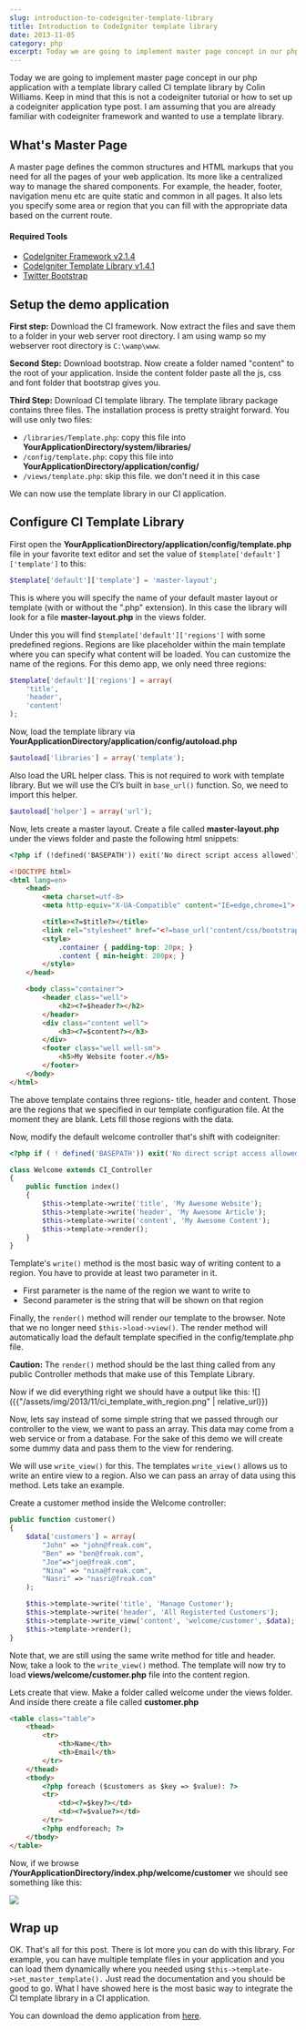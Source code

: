 ```yaml
---
slug: introduction-to-codeigniter-template-library
title: Introduction to CodeIgniter template library
date: 2013-11-05
category: php
excerpt: Today we are going to implement master page concept in our php application with a template library called CI template library by Colin Williams. Please keep in mind that this is not a codeigniter tutorial or how to set up a codeigniter...
---
```


Today we are going to implement master page concept in our php application with a template library called CI template library by Colin Williams. Keep in mind that this is not a codeigniter tutorial or how to set up a codeigniter application type post. I am assuming that you are already familiar with codeigniter framework and wanted to use a template library.

## What's Master Page

A master page defines the common structures and HTML markups that you need for all the pages of your web application. Its more like a centralized way to manage the shared components. For example, the header, footer, navigation menu etc are quite static and common in all pages. It also lets you specify some area or region that you can fill with the appropriate data based on the current route.

#### Required Tools
* [CodeIgniter Framework v2.1.4](https://ellislab.com/codeigniter)
* [CodeIgniter Template Library v1.4.1](http://williamsconcepts.com/ci/codeigniter/libraries/template/)
* [Twitter Bootstrap](http://getbootstrap.com/)

## Setup the demo application
**First step:** Download the CI framework. Now extract the files and save them to a folder in your web server root directory. I am using wamp so my webserver root directory is `C:\wamp\www`.

**Second Step:** Download bootstrap. Now create a folder named "content" to the root of your application. Inside the content folder paste all the js, css and font folder that bootstrap gives you.

**Third Step:** Download CI template library. The template library package contains three files. The installation process is pretty straight forward. You will use only two files:

* `/libraries/Template.php`: copy this file into **YourApplicationDirectory/system/libraries/**
* `/config/template.php`: copy this file into **YourApplicationDirectory/application/config/**
* `/views/template.php`: skip this file. we don't need it in this case

We can now use the template library in our CI application.

## Configure CI Template Library

First open the **YourApplicationDirectory/application/config/template.php** file in your favorite text editor and set the value of `$template['default']['template']` to this:

```php
$template['default']['template'] = 'master-layout';
```

This is where you will specify the name of your default master layout or template (with or without the ".php" extension). In this case the library will look for a file **master-layout.php** in the views folder.

Under this you will find `$template['default']['regions']` with some predefined regions. Regions are like placeholder within the main template where you can specify what content will be loaded. You can customize the name of the regions. For this demo app, we only need three regions:

```php
$template['default']['regions'] = array(
    'title',
    'header',
    'content'
);
```

Now, load the template library via **YourApplicationDirectory/application/config/autoload.php**

```php
$autoload['libraries'] = array('template');
```

Also load the URL helper class. This is not required to work with template library. But we will use the CI’s built in `base_url()` function. So, we need to import this helper.

```php
$autoload['helper'] = array('url');
```

Now, lets create a master layout. Create a file called **master-layout.php** under the views folder and paste the following html snippets:

```html
<?php if (!defined('BASEPATH')) exit('No direct script access allowed'); ?>

<!DOCTYPE html>
<html lang=en>
    <head>
        <meta charset=utf-8>
        <meta http-equiv="X-UA-Compatible" content="IE=edge,chrome=1">

        <title><?=$title?></title>
        <link rel="stylesheet" href="<?=base_url('content/css/bootstrap.min.css')?>" />
        <style>
            .container { padding-top: 20px; }
            .content { min-height: 200px; }
        </style>
    </head>

    <body class="container">
        <header class="well">
            <h2><?=$header?></h2>
        </header>
        <div class="content well">
            <h3><?=$content?></h3>
        </div>
        <footer class="well well-sm">
            <h5>My Website footer.</h5>
        </footer>
    </body>
</html>
```

The above template contains three regions- title, header and content. Those are the regions that we specified in our template configuration file. At the moment they are blank. Lets fill those regions with the data.

Now, modify the default welcome controller that's shift with codeigniter:

```php
<?php if ( ! defined('BASEPATH')) exit('No direct script access allowed');

class Welcome extends CI_Controller
{
    public function index()
    {
        $this->template->write('title', 'My Awesome Website');
        $this->template->write('header', 'My Awesome Article');
        $this->template->write('content', 'My Awesome Content');
        $this->template->render();
    }
}
```

Template's `write()` method is the most basic way of writing content to a region. You have to provide at least two parameter in it.

* First parameter is the name of the region we want to write to
* Second parameter is the string that will be shown on that region

Finally, the `render()` method will render our template to the browser. Note that we no longer need `$this->load->view()`. The render method will automatically load the default template specified in the config/template.php file.

**Caution:** The `render()` method should be the last thing called from any public Controller methods that make use of this Template Library.

Now if we did everything right we should have a output like this:
![]({{"/assets/img/2013/11/ci_template_with_region.png" | relative_url}})

Now, lets say instead of some simple string that we passed through our controller to the view, we want to pass an array. This data may come from a web service or from a database. For the sake of this demo we will create some dummy data and pass them to the view for rendering.

We will use `write_view()` for this. The templates `write_view()` allows us to write an entire view to a region. Also we can pass an array of data using this method. Lets take an example.

Create a customer method inside the Welcome controller:

```php
public function customer()
{
    $data['customers'] = array(
        "John" => "john@freak.com",
        "Ben" => "ben@freak.com",
        "Joe"=>"joe@freak.com",
        "Nina" => "nina@freak.com",
        "Nasri" => "nasri@freak.com"
    );

    $this->template->write('title', 'Manage Customer');
    $this->template->write('header', 'All Registerted Customers');
    $this->template->write_view('content', 'welcome/customer', $data);
    $this->template->render();
}
```

Note that, we are still using the same write method for title and header. Now, take a look to the `write_view()` method. The template will now try to load **views/welcome/customer.php** file into the content region.

Lets create that view. Make a folder called welcome under the views folder. And inside there create a file called **customer.php**

```html
<table class="table">
    <thead>
        <tr>
            <th>Name</th>
            <th>Email</th>
        </tr>
    </thead>
    <tbody>
        <?php foreach ($customers as $key => $value): ?>
        <tr>
            <td><?=$key?></td>
            <td><?=$value?></td>
        </tr>
        <?php endforeach; ?>
    </tbody>
</table>
```

Now, if we browse **/YourApplicationDirectory/index.php/welcome/customer** we should see something like this:

![](./images/with_data_to_region.png)

## Wrap up

OK. That's all for this post. There is lot more you can do with this library. For example, you can have multiple template files in your application and you can load them dynamically where you needed using `$this->template->set_master_template().` Just read the documentation and you should be good to go. What I have showed here is the most basic way to integrate the CI template library in a CI application.

You can download the demo application from [here](https://github.com/shibbir/demo-codeigniter-template-library).

